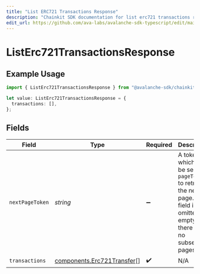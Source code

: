 ```yaml
---
title: "List ERC721 Transactions Response"
description: "Chainkit SDK documentation for list erc721 transactions response"
edit_url: https://github.com/ava-labs/avalanche-sdk-typescript/edit/main/chainkit/docs/models/components/listerc721transactionsresponse.md
---
```


# ListErc721TransactionsResponse

## Example Usage

```typescript
import { ListErc721TransactionsResponse } from "@avalanche-sdk/chainkit/models/components";

let value: ListErc721TransactionsResponse = {
  transactions: [],
};
```

## Fields

| Field                                                                                                                                  | Type                                                                                                                                   | Required                                                                                                                               | Description                                                                                                                            |
| -------------------------------------------------------------------------------------------------------------------------------------- | -------------------------------------------------------------------------------------------------------------------------------------- | -------------------------------------------------------------------------------------------------------------------------------------- | -------------------------------------------------------------------------------------------------------------------------------------- |
| `nextPageToken`                                                                                                                        | *string*                                                                                                                               | :heavy_minus_sign:                                                                                                                     | A token, which can be sent as `pageToken` to retrieve the next page. If this field is omitted or empty, there are no subsequent pages. |
| `transactions`                                                                                                                         | [components.Erc721Transfer](https://github.com/ava-labs/avalanche-sdk-typescript/blob/main/chainkit/models/components/erc721transfer.md)[]                                                               | :heavy_check_mark:                                                                                                                     | N/A                                                                                                                                    |